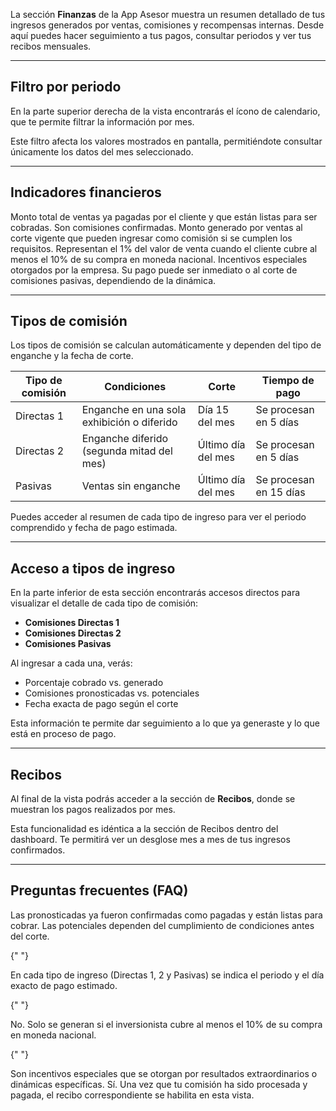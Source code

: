 La sección **Finanzas** de la App Asesor muestra un resumen detallado de tus ingresos generados por ventas, comisiones y recompensas internas. Desde aquí puedes hacer seguimiento a tus pagos, consultar periodos y ver tus recibos mensuales.

---

## Filtro por periodo

En la parte superior derecha de la vista encontrarás el ícono de calendario, que te permite filtrar la información por mes.

<Tip>
  Este filtro afecta los valores mostrados en pantalla, permitiéndote consultar
  únicamente los datos del mes seleccionado.
</Tip>

---

## Indicadores financieros

<Card title="Comisiones pronosticadas" icon="chart-line" horizontal={true}>
  Monto total de ventas ya pagadas por el cliente y que están listas para ser
  cobradas. Son comisiones confirmadas.
</Card>

<Card title="Comisiones potenciales" icon="hourglass-half" horizontal={true}>
  Monto generado por ventas al corte vigente que pueden ingresar como comisión
  si se cumplen los requisitos.
</Card>

<Card title="Puntos Wallet" icon="wallet" horizontal={true}>
  Representan el 1% del valor de venta cuando el cliente cubre al menos el 10%
  de su compra en moneda nacional.
</Card>

<Card title="Puntos Spiff" icon="gift" horizontal={true}>
  Incentivos especiales otorgados por la empresa. Su pago puede ser inmediato o
  al corte de comisiones pasivas, dependiendo de la dinámica.
</Card>

---

## Tipos de comisión

<Note>
  Los tipos de comisión se calculan automáticamente y dependen del tipo de
  enganche y la fecha de corte.
</Note>

| Tipo de comisión | Condiciones                                | Corte              | Tiempo de pago         |
| ---------------- | ------------------------------------------ | ------------------ | ---------------------- |
| Directas 1       | Enganche en una sola exhibición o diferido | Día 15 del mes     | Se procesan en 5 días  |
| Directas 2       | Enganche diferido (segunda mitad del mes)  | Último día del mes | Se procesan en 5 días  |
| Pasivas          | Ventas sin enganche                        | Último día del mes | Se procesan en 15 días |

<Check>
  Puedes acceder al resumen de cada tipo de ingreso para ver el periodo
  comprendido y fecha de pago estimada.
</Check>

---

## Acceso a tipos de ingreso

En la parte inferior de esta sección encontrarás accesos directos para visualizar el detalle de cada tipo de comisión:

- **Comisiones Directas 1**
- **Comisiones Directas 2**
- **Comisiones Pasivas**

Al ingresar a cada una, verás:

- Porcentaje cobrado vs. generado
- Comisiones pronosticadas vs. potenciales
- Fecha exacta de pago según el corte

<Info>
  Esta información te permite dar seguimiento a lo que ya generaste y lo que
  está en proceso de pago.
</Info>

---

## Recibos

Al final de la vista podrás acceder a la sección de **Recibos**, donde se muestran los pagos realizados por mes.

<Note>
  Esta funcionalidad es idéntica a la sección de Recibos dentro del dashboard.
  Te permitirá ver un desglose mes a mes de tus ingresos confirmados.
</Note>

---

## Preguntas frecuentes (FAQ)

<AccordionGroup type="multiple">
  <Accordion title="¿Cuál es la diferencia entre comisiones pronosticadas y potenciales?">
    Las pronosticadas ya fueron confirmadas como pagadas y están listas para cobrar.  
    Las potenciales dependen del cumplimiento de condiciones antes del corte.
  </Accordion>

{" "}

<Accordion title="¿Dónde veo la fecha de pago de cada comisión?">
  En cada tipo de ingreso (Directas 1, 2 y Pasivas) se indica el periodo y el
  día exacto de pago estimado.
</Accordion>

{" "}

<Accordion title="¿Puedo acumular puntos Wallet sin enganche?">
  No. Solo se generan si el inversionista cubre al menos el 10% de su compra en
  moneda nacional.
</Accordion>

{" "}

<Accordion title="¿Qué significa Spiff?">
  Son incentivos especiales que se otorgan por resultados extraordinarios o
  dinámicas específicas.
</Accordion>

  <Accordion title="¿Los recibos están disponibles todos los meses?">
    Sí. Una vez que tu comisión ha sido procesada y pagada, el recibo correspondiente se habilita en esta vista.
  </Accordion>
</AccordionGroup>
